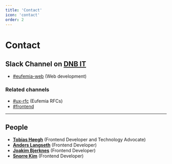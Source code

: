 ```yaml
---
title: 'Contact'
icon: 'contact'
order: 2
---
```


# Contact

## Slack Channel on [DNB IT](https://dnb-it.slack.com)

- [#eufemia-web](https://dnb-it.slack.com/archives/CMXABCHEY) (Web development)

### Related channels

- [#ux-rfc](https://dnb-it.slack.com/archives/C014NMBQ5SQ) (Eufemia RFCs)
- [#frontend](https://dnb-it.slack.com/archives/CFC7QK21E)

---

## People

- **[Tobias Høegh](https://dnb.enterprise.slack.com/user/@WE2M4E65N)** (Frontend Developer and Technology Advocate)
- **[Anders Langseth](https://dnb.enterprise.slack.com/user/@U01MN8KA0UU)** (Frontend Developer)
- **[Joakim Bjerknes](https://dnb.enterprise.slack.com/user/@U04NPQR5YE8)** (Frontend Developer)
- **[Snorre Kim](https://dnb.enterprise.slack.com/user/@U04VCASJDEK)** (Frontend Developer)
